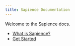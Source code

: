 ```yaml
---
title: Sapience Documentation
---
```


Welcome to the Sapience docs.

- [What is Sapience?](/user-guide/introduction/what-is-sapience)
- [Get Started](/builder-guide/getting-started/get-started)